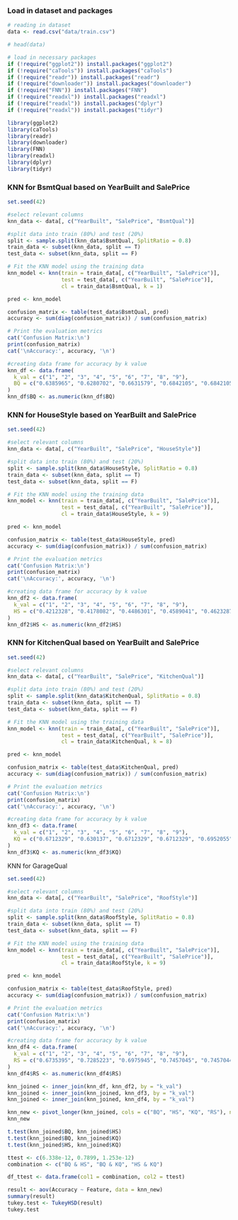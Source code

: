 ### Load in dataset and packages

```r
# reading in dataset
data <- read.csv("data/train.csv")

# head(data)

# load in necessary packages
if (!require("ggplot2")) install.packages("ggplot2")
if (!require("caTools")) install.packages("caTools")
if (!require("readr")) install.packages("readr")
if (!require("downloader")) install.packages("downloader")
if (!require("FNN")) install.packages("FNN")
if (!require("readxl")) install.packages("readxl")
if (!require("readxl")) install.packages("dplyr")
if (!require("readxl")) install.packages("tidyr")

library(ggplot2)
library(caTools)
library(readr)
library(downloader)
library(FNN)
library(readxl)
library(dplyr)
library(tidyr)
```

### KNN for BsmtQual based on YearBuilt and SalePrice

```r
set.seed(42)

#select relevant columns
knn_data <- data[, c("YearBuilt", "SalePrice", "BsmtQual")]

#split data into train (80%) and test (20%)
split <- sample.split(knn_data$BsmtQual, SplitRatio = 0.8)
train_data <- subset(knn_data, split == T)
test_data <- subset(knn_data, split == F)

# Fit the KNN model using the training data
knn_model <- knn(train = train_data[, c("YearBuilt", "SalePrice")],
                 test = test_data[, c("YearBuilt", "SalePrice")],
                 cl = train_data$BsmtQual, k = 1)

pred <- knn_model

confusion_matrix <- table(test_data$BsmtQual, pred)
accuracy <- sum(diag(confusion_matrix)) / sum(confusion_matrix)

# Print the evaluation metrics
cat('Confusion Matrix:\n')
print(confusion_matrix)
cat('\nAccuracy:', accuracy, '\n')
```

```r
#creating data frame for accuracy by k value
knn_df <- data.frame(
  k_val = c("1", "2", "3", "4", "5", "6", "7", "8", "9"),
  BQ = c("0.6385965", "0.6280702", "0.6631579", "0.6842105", "0.6842105", "0.6947368", "0.7017544", "0.6982456", "0.6982456")
)
knn_df$BQ <- as.numeric(knn_df$BQ)
```

### KNN for HouseStyle based on YearBuilt and SalePrice

```r
set.seed(42)

#select relevant columns
knn_data <- data[, c("YearBuilt", "SalePrice", "HouseStyle")]

#split data into train (80%) and test (20%)
split <- sample.split(knn_data$HouseStyle, SplitRatio = 0.8)
train_data <- subset(knn_data, split == T)
test_data <- subset(knn_data, split == F)

# Fit the KNN model using the training data
knn_model <- knn(train = train_data[, c("YearBuilt", "SalePrice")],
                 test = test_data[, c("YearBuilt", "SalePrice")],
                 cl = train_data$HouseStyle, k = 9)

pred <- knn_model

confusion_matrix <- table(test_data$HouseStyle, pred)
accuracy <- sum(diag(confusion_matrix)) / sum(confusion_matrix)

# Print the evaluation metrics
cat('Confusion Matrix:\n')
print(confusion_matrix)
cat('\nAccuracy:', accuracy, '\n')
```

```r
#creating data frame for accuracy by k value
knn_df2 <- data.frame(
  k_val = c("1", "2", "3", "4", "5", "6", "7", "8", "9"),
  HS = c("0.4212328", "0.4178082", "0.4486301", "0.4589041", "0.4623287", "0.4520547", "0.4657534", "0.4794520", "0.4965753")
)
knn_df2$HS <- as.numeric(knn_df2$HS)
```

### KNN for KitchenQual based on YearBuilt and SalePrice

```r
set.seed(42)

#select relevant columns
knn_data <- data[, c("YearBuilt", "SalePrice", "KitchenQual")]

#split data into train (80%) and test (20%)
split <- sample.split(knn_data$KitchenQual, SplitRatio = 0.8)
train_data <- subset(knn_data, split == T)
test_data <- subset(knn_data, split == F)

# Fit the KNN model using the training data
knn_model <- knn(train = train_data[, c("YearBuilt", "SalePrice")],
                 test = test_data[, c("YearBuilt", "SalePrice")],
                 cl = train_data$KitchenQual, k = 8)

pred <- knn_model

confusion_matrix <- table(test_data$KitchenQual, pred)
accuracy <- sum(diag(confusion_matrix)) / sum(confusion_matrix)

# Print the evaluation metrics
cat('Confusion Matrix:\n')
print(confusion_matrix)
cat('\nAccuracy:', accuracy, '\n')
```

```r
#creating data frame for accuracy by k value
knn_df3 <- data.frame(
  k_val = c("1", "2", "3", "4", "5", "6", "7", "8", "9"),
  KQ = c("0.6712329", "0.630137", "0.6712329", "0.6712329", "0.6952055", "0.6917808", "0.6917808", "0.6986301", "0.6986301")
)
knn_df3$KQ <- as.numeric(knn_df3$KQ)
```

KNN for GarageQual

```r
set.seed(42)

#select relevant columns
knn_data <- data[, c("YearBuilt", "SalePrice", "RoofStyle")]

#split data into train (80%) and test (20%)
split <- sample.split(knn_data$RoofStyle, SplitRatio = 0.8)
train_data <- subset(knn_data, split == T)
test_data <- subset(knn_data, split == F)

# Fit the KNN model using the training data
knn_model <- knn(train = train_data[, c("YearBuilt", "SalePrice")],
                 test = test_data[, c("YearBuilt", "SalePrice")],
                 cl = train_data$RoofStyle, k = 9)

pred <- knn_model

confusion_matrix <- table(test_data$RoofStyle, pred)
accuracy <- sum(diag(confusion_matrix)) / sum(confusion_matrix)

# Print the evaluation metrics
cat('Confusion Matrix:\n')
print(confusion_matrix)
cat('\nAccuracy:', accuracy, '\n')
```

```r
#creating data frame for accuracy by k value
knn_df4 <- data.frame(
  k_val = c("1", "2", "3", "4", "5", "6", "7", "8", "9"),
  RS = c("0.6735395", "0.7285223", "0.6975945", "0.7457045", "0.7457044", "0.7731959", "0.7766323", "0.7800687", "0.7663230")
)
knn_df4$RS <- as.numeric(knn_df4$RS)
```

```r
knn_joined <- inner_join(knn_df, knn_df2, by = "k_val")
knn_joined <- inner_join(knn_joined, knn_df3, by = "k_val")
knn_joined <- inner_join(knn_joined, knn_df4, by = "k_val")
```

```r
knn_new <- pivot_longer(knn_joined, cols = c("BQ", "HS", "KQ", "RS"), names_to = "Feature", values_to = "Accuracy")
knn_new
```

```r
t.test(knn_joined$BQ, knn_joined$HS)
t.test(knn_joined$BQ, knn_joined$KQ)
t.test(knn_joined$HS, knn_joined$KQ)
```

```r
ttest <- c(6.338e-12, 0.7899, 1.253e-12)
combination <- c("BQ & HS", "BQ & KQ", "HS & KQ")

df_ttest <- data.frame(col1 = combination, col2 = ttest)
```

```r
result <- aov(Accuracy ~ Feature, data = knn_new)
summary(result)
tukey.test <- TukeyHSD(result)
tukey.test
```
